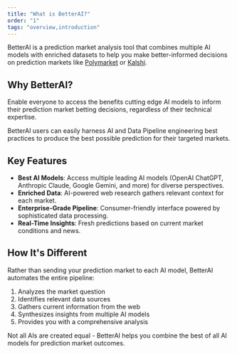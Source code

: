 ```yaml
---
title: "What is BetterAI?"
order: "1"
tags: "overview,introduction"
---
```


BetterAI is a prediction market analysis tool that combines multiple AI models with enriched datasets to help you make better-informed decisions on prediction markets like [Polymarket](https://polymarket.com/) or [Kalshi](https://kalshi.com/).

## Why BetterAI?

Enable everyone to access the benefits cutting edge AI models to inform their prediction market betting decisions, regardless of their technical expertise.

BetterAI users can easily harness AI and Data Pipeline engineering best practices to produce the best possible prediction for their targeted markets.

## Key Features

- **Best AI Models**: Access multiple leading AI models (OpenAI ChatGPT, Anthropic Claude,  Google Gemini, and more) for diverse perspectives.
- **Enriched Data**: AI-powered web research gathers relevant context for each market.
- **Enterprise-Grade Pipeline**: Consumer-friendly interface powered by sophisticated data processing.
- **Real-Time Insights**: Fresh predictions based on current market conditions and news.

## How It's Different

Rather than sending your prediction market to each AI model, BetterAI automates the entire pipeline:

1. Analyzes the market question
2. Identifies relevant data sources
3. Gathers current information from the web
4. Synthesizes insights from multiple AI models
5. Provides you with a comprehensive analysis

Not all AIs are created equal - BetterAI helps you combine the best of all AI models for prediction market outcomes.